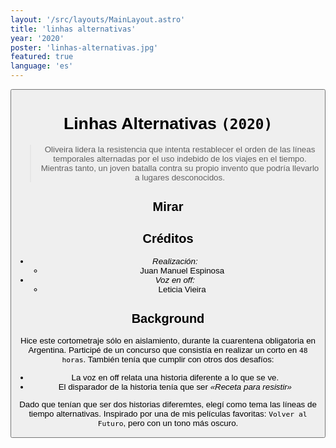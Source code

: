 ```yaml
---
layout: '/src/layouts/MainLayout.astro'
title: 'linhas alternativas'
year: '2020'
poster: 'linhas-alternativas.jpg'
featured: true
language: 'es'
---
```


<Button text='/ Inicio' link='/es' />

# Linhas Alternativas `(2020)`

> Oliveira lidera la resistencia que intenta restablecer el orden de las líneas
> temporales alternadas por el uso indebido de los viajes en el tiempo. Mientras
> tanto, un joven batalla contra su propio invento que podría llevarlo a lugares
> desconocidos.

## Mirar

<Vimeo id='455107691' ratio='16:9' />

## Créditos

- *Realización:*
    - Juan Manuel Espinosa
- *Voz en off:*
    - Leticia Vieira

## Background

Hice este cortometraje sólo en aislamiento, durante la cuarentena obligatoria en
Argentina. Participé de un concurso que consistía en realizar un corto en `48
horas`. También tenía que cumplir con otros dos desafíos:

- La voz en off relata una historia diferente a lo que se ve.
- El disparador de la historia tenía que ser _«Receta para resistir»_

Dado que tenían que ser dos historias diferemtes, elegí como tema las líneas de
tiempo alternativas. Inspirado por una de mis películas favoritas: `Volver al
Futuro`, pero con un tono más oscuro.